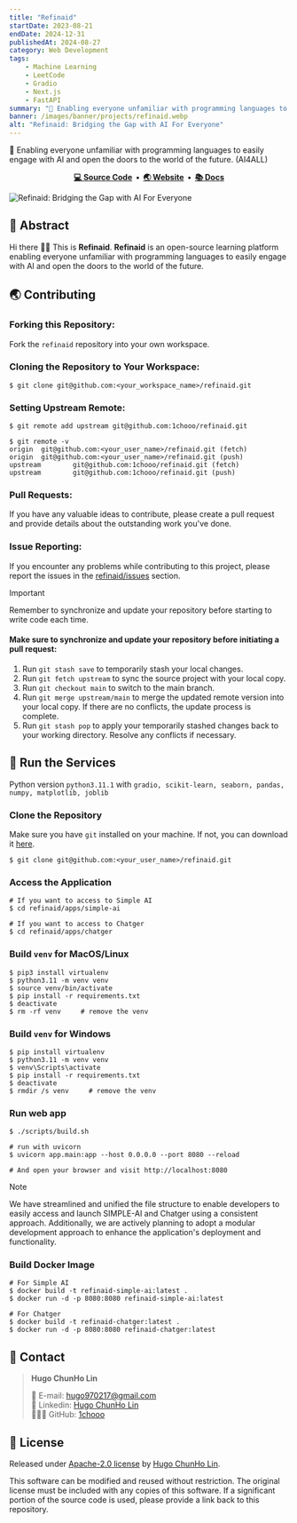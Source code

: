 ```yaml
---
title: "Refinaid"
startDate: 2023-08-21
endDate: 2024-12-31
publishedAt: 2024-08-27
category: Web Development
tags: 
    - Machine Learning
    - LeetCode
    - Gradio
    - Next.js
    - FastAPI
summary: "🐻 Enabling everyone unfamiliar with programming languages to easily engage with AI and open the doors to the world of the future. (AI4ALL)"
banner: /images/banner/projects/refinaid.webp
alt: "Refinaid: Bridging the Gap with AI For Everyone"
---
```


🐻 Enabling everyone unfamiliar with programming languages to easily engage with AI and open the doors to the world of the future. (AI4ALL)

<div align="center">
  <strong>
    <a href="https://github.com/1chooo/refinaid">💻 Source Code</a>&nbsp;&nbsp;&bull;&nbsp;
    <a href="https://refinaid.vercel.app/">🌏 Website</a>&nbsp;&nbsp;&bull;&nbsp;
    <a href="https://refinaid-docs.vercel.app">📚 Docs</a>
  </strong>
</div>

![Refinaid: Bridging the Gap with AI For Everyone](/images/banner/projects/refinaid.webp)

## 📍 Abstract

Hi there 👋🏻 This is **Refinaid**. **Refinaid** is an open-source learning platform enabling everyone unfamiliar with programming languages to easily engage with AI and open the doors to the world of the future.

## 🌏 Contributing

### Forking this Repository:

Fork the `refinaid` repository into your own workspace.

### Cloning the Repository to Your Workspace:

```shell
$ git clone git@github.com:<your_workspace_name>/refinaid.git
```

### Setting Upstream Remote:

```shell
$ git remote add upstream git@github.com:1chooo/refinaid.git

$ git remote -v
origin  git@github.com:<your_user_name>/refinaid.git (fetch)
origin  git@github.com:<your_user_name>/refinaid.git (push)
upstream        git@github.com:1chooo/refinaid.git (fetch)
upstream        git@github.com:1chooo/refinaid.git (push)
```
### Pull Requests:

If you have any valuable ideas to contribute, please create a pull request and provide details about the outstanding work you've done.

### Issue Reporting:

If you encounter any problems while contributing to this project, please report the issues in the [refinaid/issues](https://github.com/1chooo/refinaid/issues) section.

> [!IMPORTANT]  
> Remember to synchronize and update your repository before starting to write code each time.
> #### Make sure to synchronize and update your repository before initiating a pull request:
> 1. Run `git stash save` to temporarily stash your local changes.
> 2. Run `git fetch upstream` to sync the source project with your local copy.
> 3. Run `git checkout main` to switch to the main branch.
> 4. Run `git merge upstream/main` to merge the updated remote version into your local copy. If there are no conflicts, the update process is complete.
> 5. Run `git stash pop` to apply your temporarily stashed changes back to your working directory. Resolve any conflicts if necessary.

## 🤖 Run the Services

Python version `python3.11.1` with `gradio, scikit-learn, seaborn, pandas, numpy, matplotlib, joblib`

### Clone the Repository

Make sure you have `git` installed on your machine. If not, you can download it [here](https://git-scm.com/downloads).


```shell
$ git clone git@github.com:<your_user_name>/refinaid.git
```

### Access the Application

```shell
# If you want to access to Simple AI
$ cd refinaid/apps/simple-ai

# If you want to access to Chatger
$ cd refinaid/apps/chatger
```


### Build `venv` for MacOS/Linux

```shell
$ pip3 install virtualenv
$ python3.11 -m venv venv
$ source venv/bin/activate
$ pip install -r requirements.txt
$ deactivate
$ rm -rf venv     # remove the venv
```

### Build `venv` for Windows
```shell
$ pip install virtualenv
$ python3.11 -m venv venv
$ venv\Scripts\activate
$ pip install -r requirements.txt
$ deactivate
$ rmdir /s venv     # remove the venv
```

### Run web app
```shell
$ ./scripts/build.sh

# run with uvicorn
$ uvicorn app.main:app --host 0.0.0.0 --port 8080 --reload

# And open your browser and visit http://localhost:8080
```

> [!NOTE]
> We have streamlined and unified the file structure to enable developers to easily access and launch SIMPLE-AI and Chatger using a consistent approach. Additionally, we are actively planning to adopt a modular development approach to enhance the application's deployment and functionality.

### Build Docker Image

```shell
# For Simple AI
$ docker build -t refinaid-simple-ai:latest .
$ docker run -d -p 8080:8080 refinaid-simple-ai:latest

# For Chatger
$ docker build -t refinaid-chatger:latest .
$ docker run -d -p 8080:8080 refinaid-chatger:latest
```

## 📲 Contact

> **Hugo ChunHo Lin**
> 
>   📩 E-mail: <a href="mailto:hugo970217@gmail.com">hugo970217@gmail.com</a>
> <br />
>   🧳 Linkedin: <a href="https://www.linkedin.com/in/1chooo/">Hugo ChunHo Lin</a>
> <br />
>   👨🏻‍💻 GitHub: <a href="https://github.com/1chooo">1chooo</a>

## 🪪 License

Released under [Apache-2.0 license](https://github.com/1chooo/refinaid/blob/main/LICENSE) by [Hugo ChunHo Lin](https://github.com/1chooo).

This software can be modified and reused without restriction.
The original license must be included with any copies of this software.
If a significant portion of the source code is used, please provide a link back to this repository.
